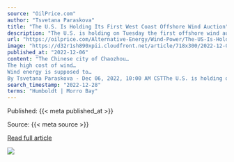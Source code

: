 ```yaml
---
source: "OilPrice.com"
author: "Tsvetana Paraskova"
title: "The U.S. Is Holding Its First West Coast Offshore Wind Auction"
description: "The U.S. is holding on Tuesday the first offshore wind auction on the West Coast by offering development rights in waters off California as part of the Biden Administration’s push for jumpstarting offshore wind generation in the United States. The Bureau o…"
url: "https://oilprice.com/Alternative-Energy/Wind-Power/The-US-Is-Holding-Its-First-West-Coast-Offshore-Wind-Auction.html"
image: "https://d32r1sh890xpii.cloudfront.net/article/718x300/2022-12-06_um85xzvg3v.jpg"
published_at: "2022-12-06"
content: "The Chinese city of Chaozhou…
The high cost of wind…
Wind energy is supposed to…
By Tsvetana Paraskova - Dec 06, 2022, 10:00 AM CSTThe U.S. is holding on Tuesday the first offshore wind auction on… [+2109 chars]"
search_timestamp: "2022-12-28"
terms: "Humboldt | Morro Bay"
---
```



Published: {{< meta published_at >}}


Source: {{< meta source >}}


[Read full article]({{< meta url >}})



![](`r rmarkdown::metadata$image[1]`)
